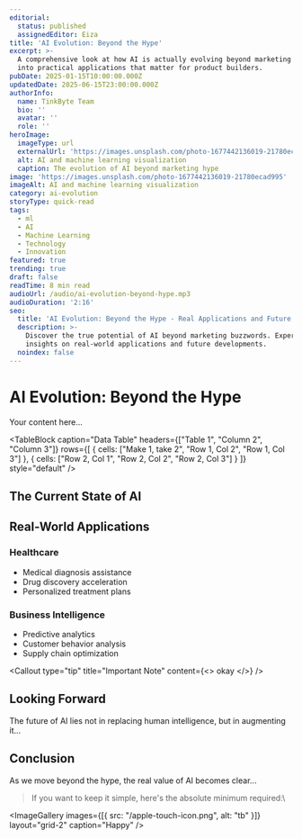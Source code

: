 ```yaml
---
editorial:
  status: published
  assignedEditor: Eiza
title: 'AI Evolution: Beyond the Hype'
excerpt: >-
  A comprehensive look at how AI is actually evolving beyond marketing buzzwords
  into practical applications that matter for product builders.
pubDate: 2025-01-15T10:00:00.000Z
updatedDate: 2025-06-15T23:00:00.000Z
authorInfo:
  name: TinkByte Team
  bio: ''
  avatar: ''
  role: ''
heroImage:
  imageType: url
  externalUrl: 'https://images.unsplash.com/photo-1677442136019-21780ecad995'
  alt: AI and machine learning visualization
  caption: The evolution of AI beyond marketing hype
image: 'https://images.unsplash.com/photo-1677442136019-21780ecad995'
imageAlt: AI and machine learning visualization
category: ai-evolution
storyType: quick-read
tags:
  - ml
  - AI
  - Machine Learning
  - Technology
  - Innovation
featured: true
trending: true
draft: false
readTime: 8 min read
audioUrl: /audio/ai-evolution-beyond-hype.mp3
audioDuration: '2:16'
seo:
  title: 'AI Evolution: Beyond the Hype - Real Applications and Future Potential'
  description: >-
    Discover the true potential of AI beyond marketing buzzwords. Expert
    insights on real-world applications and future developments.
  noindex: false
---
```


# AI Evolution: Beyond the Hype

Your content here...

<TableBlock
  caption="Data Table"
  headers={["Table 1", "Column 2", "Column 3"]}
  rows={[
    { cells: ["Make 1, take 2", "Row 1, Col 2", "Row 1, Col 3"] },
    { cells: ["Row 2, Col 1", "Row 2, Col 2", "Row 2, Col 3"] }
  ]}
  style="default"
/>

## The Current State of AI

<CodeBlock
  language="javascript"
  code="// Your code here
  console.log('Hello, TinkByte!');"
/>

<CodeBlock
  language="javascript"
  code="// Your code here
  console.log('Hello, TinkByte!');"
/>

<Newsletter variant="inline" title="Stay Updated with TinkByte" description="Get the latest insights delivered to your inbox." buttonText="Subscribe" showFeatures={false} />

<Quote quote="The future belongs to those who build it." author="TinkByte Team" style="default" role="This day" />

<Newsletter variant="inline" title="Stay Updated with TinkByte" description="Get the latest insights delivered to your inbox." buttonText="Subscribe" showFeatures={false} />

## Real-World Applications

### Healthcare

* Medical diagnosis assistance
* Drug discovery acceleration
* Personalized treatment plans

### Business Intelligence

<ImageBlock sourceType="url" alt="test image" caption="" size="full" externalUrl="https://images.unsplash.com/photo-1516321318423-f06f85e504b3?1000" />

* Predictive analytics
* Customer behavior analysis
* Supply chain optimization

<Callout
  type="tip"
  title="Important Note"
  content={<>
    okay
  </>}
/>

<ButtonBlock text="Subscribe" url="https://docs.google.com/document/d/1UGHM2CGgD38R_778i20Y4DNUKh8xnQ10sJ-a9NeC0KI/edit?tab=t.0" style="link" size="medium" alignment="center" openInNewTab={true} />

## Looking Forward

<CodeBlock
  language="python"
  code="// Your code here
  console.log('Hello, TinkByte!');"
  showLineNumbers={true}
/>

The future of AI lies not in replacing human intelligence, but in augmenting it...

## Conclusion

<ImageBlock sourceType="upload" alt="Image description" caption="" size="full" uploadedImage="/images\AI markers 2.png" enableLightbox={true} />

As we move beyond the hype, the real value of AI becomes clear...

> If you want to keep it simple, here's the absolute minimum required:\\

<VideoBlock platform="youtube" url="https://www.youtube.com/watch?v=ZC8jp1MfQik" title="" description="" />

<ImageGallery images={[{ src: "/apple-touch-icon.png", alt: "tb" }]} layout="grid-2" caption="Happy" />
